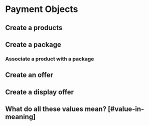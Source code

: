 # Payment Objects

## Create a products

## Create a package

### Associate a product with a package

## Create an offer

## Create a display offer

## What do all these values mean? [#value-in-meaning]